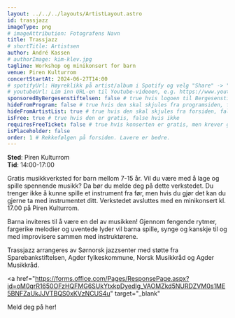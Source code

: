 ```yaml
---
layout: ../../../layouts/ArtistLayout.astro
id: trassjazz
imageType: png
# imageAttribution: Fotografens Navn
title: Trassjazz
# shortTitle: Artistsen
author: André Kassen
# authorImage: kim-klev.jpg
tagline: Workshop og minikonsert for barn
venue: Piren Kulturrom
concertStartAt: 2024-06-27T14:00
# spotifyUrl: Høyreklikk på artist/album i Spotify og velg "Share" -> "Copy link to artist"
# youtubeUrl: Lim inn URL-en til Youtube-videoen, e.g. https://www.youtube.com/watch?v=iUd7MoKsRFE
sponsoredByBergesenstiftelsen: false # true hvis logoen til Bergesenstiftelsen skal vises, false hvis ikke
hideFromProgram: false # true hvis den skal skjules fra programsiden, false hvis den skal vises
hideFromArtistList: true # true hvis den skal skjules fra forsiden, false hvis den skal vises
isFree: true # true hvis den er gratis, false hvis ikke
requiresFreeTicket: false # true hvis konserten er gratis, men krever gratisbillett
isPlaceholder: false
order: 1 # Rekkefølgen på forsiden. Lavere er bedre.
---
```


**Sted**: Piren Kulturrom<br />
**Tid**: 14:00-17:00

Gratis musikkverksted for barn mellom 7-15 år. Vil du være med å lage og spille spennende musikk? Da bør du melde deg på dette verkstedet. Du trenger ikke å kunne spille et instrument fra før, men hvis du gjør det kan du gjerne ta med instrumentet ditt. Verkstedet avsluttes med en minikonsert kl. 17.00 på Piren Kulturrom.

Barna inviteres til å være en del av musikken! Gjennom fengende rytmer, fargerike melodier og uventede lyder vil barna spille, synge og kanskje til og med improvisere sammen med instruktørene.

Trassjazz arrangeres av Sørnorsk jazzsenter med støtte fra Sparebankstiftelsen, Agder fylkeskommune, Norsk Musikkråd og Agder Musikkråd.

<a
  href="https://forms.office.com/Pages/ResponsePage.aspx?id=oM0qrR1650OFzHQFMG6SUkYtxkpDyedIg_VAOMZkd5NURDZVM0s1ME5BNFZaUkJJVTBQS0xKVzNCUS4u"
  target="_blank"
>
  Meld deg på her!
</a>
